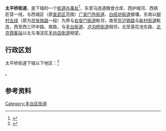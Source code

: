 {{中国乡级行政区
|景观照片文件名= Lianhuachi from Huabao Mansion (20170917174117).jpg
|景观照片描述= 辖区内的[[莲花池|莲花池]]公园及广安路沿线建筑物
|汉语拼音 = 
|其他语言 = 
|其他语言名称 = 
|旧称 = 
|地名出处 = 
|位置图文件名 = 
|位置图描述 = 
|自定义图片= 
|建置时间 = 
|政府驻地 = 太平桥小区39号楼
|毗邻 = 海淀区[[羊坊店街道|羊坊店街道]]、西城区[[广安门外街道|广安门外街道]]、[[白纸坊街道|白纸坊街道]]、丰台区[[右安门街道|右安门街道]]、[[新村街道_(北京市)|新村街道]]、[[丰台街道|丰台街道]]、[[卢沟桥街道|卢沟桥街道]]
|总面积 = 9.81平方公里
|总人口 = 
|总人口年份 = 
|户籍人口 = 
|户籍人口年份 = 
|常住人口 = 7.2万人
|常住人口年份 = 2010
|人口密度 = 
|GDP = 
|GDP年份 = 
|邮政编码 = 100073
|电话区号 = 10
|官方网站 = http://tpqjd.bjft.gov.cn/
|网站名称 = 太平桥街道办事处
|11/01/06/002/000}}

'''太平桥街道'''，是{{PRC admin/fullname|11/01/06/002/000|3}}下辖的一个[[街道办事处|街道办事处]]<ref>{{PRC admin/ref sgc|{{PRC admin/parent|11/01/06/002/000}}}}</ref>，东至马连道粮食仓库、西护城河、西铁匠营一线，与西城区（原[[宣武区|宣武区]]范围）[[广安门外街道|广安门外街道]]、[[白纸坊街道|白纸坊街道]]接壤，东南以[[丰广铁路|柳村五线]]（原为[[京张铁路|京张铁路]]一段）为界与[[右安门街道|右安门街道]]毗邻，南至[[京沪铁路|京沪铁路]]与[[新村街道_(北京市)|新村街道]]毗连，西至西三环中路、南路，与[[丰台街道|丰台街道]]、[[卢沟桥街道|卢沟桥街道]]相邻，北至莲花池东路、[[北京西客站|北京西客站]]以北与海淀区[[羊坊店街道|羊坊店街道]]相望。

== 行政区划 ==

太平桥街道下辖以下地区：<ref>{{PRC admin/ref sgc|11/01/06/002/000}}</ref>

{{PRC admin/children|11/01/06/002/000}}。

== 参考资料 ==

{{Reflist|2}}

{{北京市丰台区行政区划}}
{{北京行政区划小作品}}

[[Category:丰台区街道|Category:丰台区街道]]